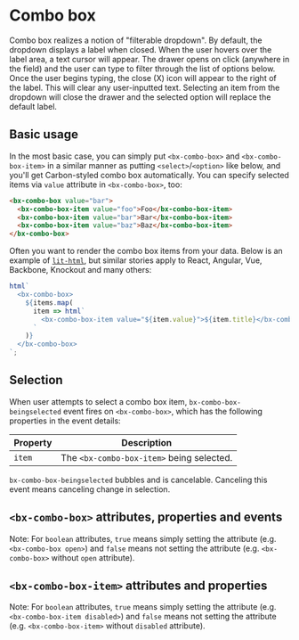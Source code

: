 
# Combo box

Combo box realizes a notion of "filterable dropdown".
By default, the dropdown displays a label when closed. When the user hovers over the label area, a text cursor will appear.
The drawer opens on click (anywhere in the field) and the user can type to filter through the list of options below.
Once the user begins typing, the close (X) icon will appear to the right of the label.
This will clear any user-inputted text.
Selecting an item from the dropdown will close the drawer and the selected option will replace the default label.

<Preview withToolbar>
  <Story id="components-combo-box--default-story" height="240px" />
</Preview>

## Basic usage

In the most basic case, you can simply put `<bx-combo-box>` and `<bx-combo-box-item>` in a similar manner as putting `<select>`/`<option>` like below, and you'll get Carbon-styled combo box automatically. You can specify selected items via `value` attribute in `<bx-combo-box>`, too:

```html
<bx-combo-box value="bar">
  <bx-combo-box-item value="foo">Foo</bx-combo-box-item>
  <bx-combo-box-item value="bar">Bar</bx-combo-box-item>
  <bx-combo-box-item value="baz">Baz</bx-combo-box-item>
</bx-combo-box>
```

Often you want to render the combo box items from your data. Below is an example of [`lit-html`](https://lit-html.polymer-project.org), but similar stories apply to React, Angular, Vue, Backbone, Knockout and many others:

```javascript
html`
  <bx-combo-box>
    ${items.map(
      item => html`
        <bx-combo-box-item value="${item.value}">${item.title}</bx-combo-box-item>
      `
    )}
  </bx-combo-box>
`;
```

## Selection

When user attempts to select a combo box item, `bx-combo-box-beingselected` event fires on `<bx-combo-box>`, which has the following properties in the event details:

| Property | Description                               |
| -------- | ----------------------------------------- |
| `item`   | The `<bx-combo-box-item>` being selected. |

`bx-combo-box-beingselected` bubbles and is cancelable. Canceling this event means canceling change in selection.

## `<bx-combo-box>` attributes, properties and events

Note: For `boolean` attributes, `true` means simply setting the attribute (e.g. `<bx-combo-box open>`) and `false` means not setting the attribute (e.g. `<bx-combo-box>` without `open` attribute).

<Props of="bx-combo-box" />

## `<bx-combo-box-item>` attributes and properties

Note: For `boolean` attributes, `true` means simply setting the attribute (e.g. `<bx-combo-box-item disabled>`) and `false` means not setting the attribute (e.g. `<bx-combo-box-item>` without `disabled` attribute).

<Props of="bx-combo-box-item" />
